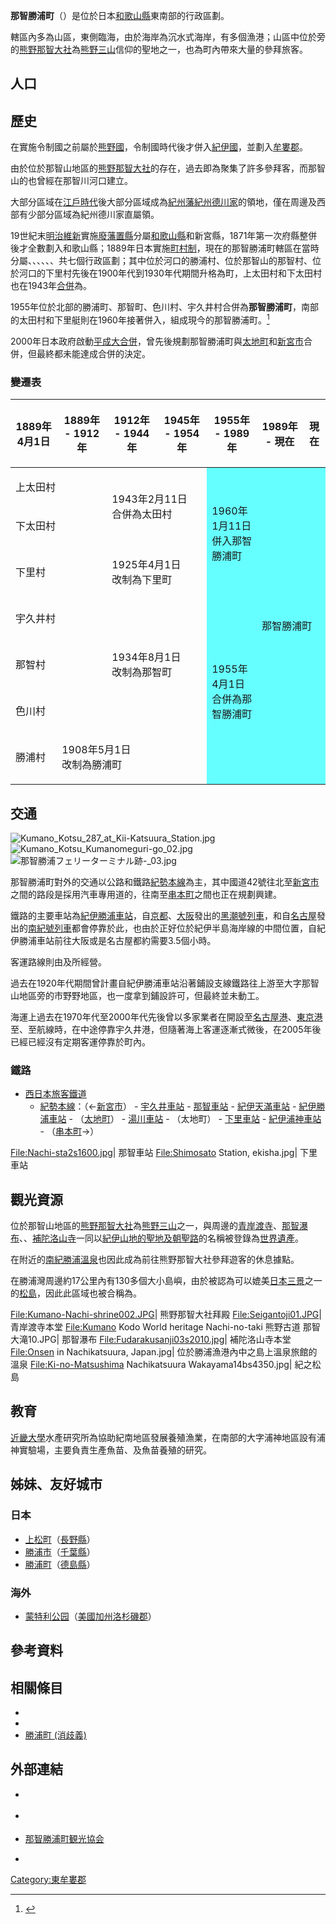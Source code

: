 {{日本町村
| 自治體名   = 那智勝浦
| 町村       = 町
| 圖像       = [[File:Seigantoji05s1920.jpg|240px]]
| 圖像說明   = [[青岸渡寺|青岸渡寺]]（[[西國三十三箇所|西國三十三箇所]]第1號）與[[那智瀑布|那智瀑布]]{{Infobox mapframe|frame-width=240|zoom=10}}
| 町村章     = [[File:Emblem_of_Nachikatsuura,_Wakayama.svg|100px]]
| 日文原名   = 那智勝浦町
| 平假名     = なちかつうらちょう
| 羅馬字拼音 = Nachikatsuura-chō
| 都道府縣   = 和歌山縣
| 支廳       =
| 郡         = 東牟婁郡
| 編號       = 30421-2
| 面積       = 183.31
| 邊界未定   =
| 人口       = 14,931<ref>{{Cite web| url=https://www.town.nachikatsuura.wakayama.jp/forms/top/top.aspx| title=人口世帯数| publisher=那智勝浦町公所| language=ja| accessdate=2019-12-02| archive-date=2020-03-20| archive-url=https://web.archive.org/web/20200320193808/https://www.town.nachikatsuura.wakayama.jp/forms/top/top.aspx| dead-url=no}}</ref>
| 統計時間   = 2019年11月1日
| 自治體     = [[新宮市|新宮市]]、[[太地町|太地町]]、[[串本町|串本町]]、[[古座川町|古座川町]]
| 樹         = [[青剛櫟|青剛櫟]]
| 花         = [[杜鵑花|杜鵑花]]
| 鳥         =
| 其他象徵物 =
| 其他象徵   =
| 首長       = 堀順一郎
| 卸任日期   = 2022年5月20日
| 議員數     = 12
| 郵遞區號   = 649-5392
| 所在地     = 東牟婁郡那智勝浦町大字築地七丁目1番地1 
| 電話號碼   = 735-52-0555
| 外部連結   = {{url|https://www.town.nachikatsuura.wakayama.jp/}}
| 地圖       = [[File:Nachikatsuura_in_Wakayama_Prefecture_Ja.svg|250px]]
| 註記       =
}}

'''那智勝浦町'''（{{jpn|j=那智勝浦町|hg=なちかつうらちょう|rm=Nachikatsuura chō|f=y}}）是位於日本[[和歌山縣|和歌山縣]]東南部的行政區劃。

轄區內多為山區，東側臨海，由於海岸為沉水式海岸，有多個漁港；山區中位於{{Tsl|ja|那智山 (山)|那智山 (山)|那智山}}旁的[[熊野那智大社|熊野那智大社]]為[[熊野三山|熊野三山]]信仰的聖地之一，也為町內帶來大量的參拜旅客。

== 人口 ==

{{日本人口統計|location=Nachikatsuura, Wakayama|code=30421|name=那智勝浦町}}

== 歷史 ==

在實施令制國之前屬於[[熊野|熊野國]]，令制國時代後才併入[[紀伊國|紀伊國]]，並劃入[[牟婁郡|牟婁郡]]。

由於位於那智山地區的[[熊野那智大社|熊野那智大社]]的存在，過去即為聚集了許多參拜客，而那智山的{{Tsl|ja|社家}}也曾經在那智川河口建立{{Tsl|ja|勝山城 (紀伊国)|勝山城 (紀伊國)|勝山城}}。

大部分區域在[[江戶時代|江戶時代]]後大部分區域成為[[紀州藩|紀州藩]][[紀州德川家|紀州德川家]]{{Tsl|ja|御附家老}}{{Tsl|ja|水野氏}}的{{Tsl|ja|紀伊新宮藩}}領地，僅在{{Tsl|ja|那智山 (山)|那智山 (山)|那智山}}周邊及西部有少部分區域為紀州德川家直屬領。

19世紀末[[明治維新|明治維新]]實施[[廢藩置縣|廢藩置縣]]分屬[[和歌山縣|和歌山縣]]和新宮縣，1871年第一次府縣整併後才全數劃入和歌山縣；1889年日本實施[[町村制|町村制]]，現在的那智勝浦町轄區在當時分屬{{Tsl|ja|勝浦_(那智勝浦町)|勝浦_(那智勝浦町)|勝浦村}}、{{Tsl|ja|那智町|那智町|那智村}}、{{Tsl|ja|下里町|下里町|下里村}}、{{Tsl|ja|宇久井村}}、{{Tsl|ja|上太田村}}、{{Tsl|ja|下太田村}}、{{Tsl|ja|色川村}}共七個行政區劃；其中位於{{Tsl|ja|那智川}}河口的勝浦村、位於那智山的那智村、位於{{Tsl|ja|太田川 (和歌山県)|太田川 (和歌山縣)|太田川}}河口的下里村先後在1900年代到1930年代期間升格為町，上太田村和下太田村也在1943年[[市町村合併|合併]]為{{Tsl|ja|太田村 (和歌山県)|太田村 (和歌山縣)|太田村}}。

1955年位於北部的勝浦町、那智町、色川村、宇久井村合併為'''那智勝浦町'''，南部的太田村和下里艇則在1960年接著併入，組成現今的那智勝浦町。<ref>{{Cite web| url=https://www.town.nachikatsuura.wakayama.jp/forms/info/info.aspx?info_id=9303| title=那智勝浦町の紹介| publisher=那智勝浦町公所| language=ja| accessdate=2019-12-03| archive-date=2019-12-03| archive-url=https://web.archive.org/web/20191203010527/https://www.town.nachikatsuura.wakayama.jp/forms/info/info.aspx%3Finfo_id%3D9303| dead-url=no}}</ref>

2000年日本政府啟動[[平成大合併|平成大合併]]，曾先後規劃那智勝浦町與[[太地町|太地町]]和[[新宮市|新宮市]]合併，但最終都未能達成合併的決定。

=== 變遷表 ===

{| class="wikitable" style="font-size:x-small;"
|-
! 1889年4月1日
! 1889年 - 1912年
! 1912年 - 1944年
! 1945年 - 1954年
! 1955年 - 1989年
! 1989年 - 現在
! 現在
|-
| colspan=2 | 上太田村
| rowspan=2 colspan=2 | 1943年2月11日<br />合併為太田村
| rowspan=3 style="background-color:#6ff;" | 1960年1月11日<br />併入那智勝浦町
| rowspan=7 colspan=2 style="background-color:#6ff;" | 那智勝浦町
|-
| colspan=2 | 下太田村
|-
| colspan=2 | 下里村
| colspan=2 | 1925年4月1日<br />改制為下里町
|-
| colspan=4 | 宇久井村
| rowspan=4 style="background-color:#6ff;" | 1955年4月1日<br />合併為那智勝浦町
|-
| colspan=2 | 那智村
| colspan=2 | 1934年8月1日<br />改制為那智町
|-
| colspan=4 | 色川村
|-
| 勝浦村
| colspan=3 | 1908年5月1日<br />改制為勝浦町
|}

== 交通 ==

[[File:Kumano_Kotsu_287_at_Kii-Katsuura_Station.jpg|thumb]]
[[File:Kumano_Kotsu_Kumanomeguri-go_02.jpg|thumb]]
[[File:那智勝浦フェリーターミナル跡-_03.jpg|thumb]]

那智勝浦町對外的交通以公路{{Tsl|ja|国道42号|國道42號}}和鐵路[[紀勢本線|紀勢本線]]為主，其中國道42號往北至[[新宮市|新宮市]]之間的路段是採用汽車專用道的{{Tsl|ja|那智勝浦新宮道路}}，往南至[[串本町|串本町]]之間也正在規劃興建{{Tsl|ja|串本太地道路}}。

鐵路的主要車站為[[紀伊勝浦車站|紀伊勝浦車站]]，自[[京都|京都]]、[[大阪市|大阪]]發出的[[黑潮號列車|黑潮號列車]]，和自[[名古屋|名古屋]]發出的[[南紀號列車|南紀號列車]]都會停靠於此，也由於正好位於紀伊半島海岸線的中間位置，自紀伊勝浦車站前往大阪或是名古屋都約需要3.5個小時。

客運路線則由{{Tsl|ja|熊野交通}}及{{Tsl|ja|那智勝浦町営バス|那智勝浦町營巴士}}所經營。

過去在1920年代期間曾計畫自紀伊勝浦車站沿著{{Tsl|ja|那智川}}鋪設支線鐵路往上游至大字那智山地區旁的市野野地區，也一度拿到鋪設許可，但最終並未動工。

海運上過去在1970年代至2000年代先後曾以多家業者在開設{{Tsl|ja|大分港}}至[[名古屋港|名古屋港]]、[[東京港|東京港]]至{{Tsl|ja|高知港}}、{{Tsl|ja|川崎港}}至{{Tsl|ja|宮崎港}}航線時，在中途停靠宇久井港，但隨著海上客運逐漸式微後，在2005年後已經已經沒有定期客運停靠於町內。

=== 鐵路 ===

* [[西日本旅客鐵道|西日本旅客鐵道]]
** [[紀勢本線|紀勢本線]]：（←[[新宮市|新宮市]]） - [[宇久井車站|宇久井車站]] - [[那智車站|那智車站]] - [[紀伊天滿車站|紀伊天滿車站]] - [[紀伊勝浦車站|紀伊勝浦車站]] - （[[太地町|太地町]]） - [[湯川車站|湯川車站]] - （太地町） - [[下里車站|下里車站]] - [[紀伊浦神車站|紀伊浦神車站]] - （[[串本町|串本町]]→）

<gallery widths=200px heights=200px>
File:Nachi-sta2s1600.jpg| 那智車站
File:Shimosato Station, ekisha.jpg| 下里車站
</gallery>

== 觀光資源 ==

位於那智山地區的[[熊野那智大社|熊野那智大社]]為[[熊野三山|熊野三山]]之一，與周邊的[[青岸渡寺|青岸渡寺]]、[[那智瀑布|那智瀑布]]、{{Tsl|ja|那智原始林}}、[[補陀洛山寺|補陀洛山寺]]一同以[[紀伊山地的聖地及朝聖路|紀伊山地的聖地及朝聖路]]的名稱被登錄為[[世界遺產|世界遺產]]。

在{{Tsl|ja|勝浦漁港 (和歌山県)|勝浦漁港 (和歌山縣市)|勝浦漁港}}附近的[[南紀勝浦溫泉|南紀勝浦溫泉]]也因此成為前往熊野那智大社參拜遊客的休息據點。

在勝浦灣周邊約17公里內有130多個大小島嶼，由於被認為可以媲美[[日本三景|日本三景]]之一的[[松島|松島]]，因此此區域也被合稱為{{Tsl|ja|紀の松島|紀之松島}}。

<gallery widths=200px heights=200px>
File:Kumano-Nachi-shrine002.JPG| 熊野那智大社拜殿
File:Seigantoji01.JPG| 青岸渡寺本堂
File:Kumano Kodo World heritage Nachi-no-taki 熊野古道 那智大滝10.JPG| 那智瀑布
File:Fudarakusanji03s2010.jpg| 補陀洛山寺本堂
File:Onsen in Nachikatsuura, Japan.jpg| 位於勝浦漁港內中之島上溫泉旅館的溫泉
File:Ki-no-Matsushima Nachikatsuura Wakayama14bs4350.jpg| 紀之松島
</gallery>

== 教育 ==

[[近畿大學|近畿大學]]水產研究所為協助紀南地區發展養殖漁業，在南部的大字浦神地區設有浦神實驗場，主要負責生產魚苗、及魚苗養殖的研究。

== 姊妹、友好城市 ==

=== 日本 ===

* [[上松町|上松町]]（[[長野縣|長野縣]]）
* [[勝浦市|勝浦市]]（[[千葉縣|千葉縣]]）
* [[勝浦町|勝浦町]]（[[德島縣|德島縣]]）

=== 海外 ===

* {{Flagicon|USA}} [[蒙特利公园|蒙特利公园]]（[[美國|美國]][[加州|加州]][[洛杉磯郡|洛杉磯郡]]）

== 參考資料 ==
{{Reflist}}

== 相關條目 ==
{{Commonscat|Nachikatsuura, Wakayama|那智勝浦町}}

* {{Tsl|ja|那智山 (山)}}
* {{Tsl|ja|勝山城 (紀伊国)|勝山城 (紀伊國)}}
* [[勝浦町_(消歧義)|勝浦町 (消歧義)]]

== 外部連結 ==

* {{Ja}} {{Facebook|Nachikatsuura|那智勝浦町公所}}
* {{Ja}} {{Twitter|nachikatsuura|那智勝浦町公所}}
* {{Ja}} [https://www.nachikan.jp/ 那智勝浦町観光協会] {{Wayback|url=https://www.nachikan.jp/ |date=20210401133905 }}
* {{osmrelation-inline|3353138}}

{{和歌山縣}}
{{Authority control}}

[[Category:東牟婁郡|Category:東牟婁郡]]